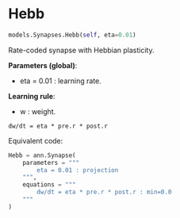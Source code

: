 # Hebb { #ANNarchy.models.Synapses.Hebb }

```python
models.Synapses.Hebb(self, eta=0.01)
```

Rate-coded synapse with Hebbian plasticity.

**Parameters (global)**:

* eta = 0.01 : learning rate.

**Learning rule**:

* w : weight.

```
dw/dt = eta * pre.r * post.r
```

Equivalent code:

```python
Hebb = ann.Synapse(
    parameters = """
        eta = 0.01 : projection
    """,
    equations = """
        dw/dt = eta * pre.r * post.r : min=0.0
    """
)
```